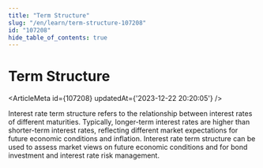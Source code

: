 ```yaml
---
title: "Term Structure"
slug: "/en/learn/term-structure-107208"
id: "107208"
hide_table_of_contents: true
---
```



# Term Structure

<ArticleMeta id={107208} updatedAt={'2023-12-22 20:20:05'} />
<div className='border-solid border-b border-t-0 my-4 border-[var(--ifm-color-gray-300)]' />

Interest rate term structure refers to the relationship between interest rates of different maturities. Typically, longer-term interest rates are higher than shorter-term interest rates, reflecting different market expectations for future economic conditions and inflation. Interest rate term structure can be used to assess market views on future economic conditions and for bond investment and interest rate risk management.
